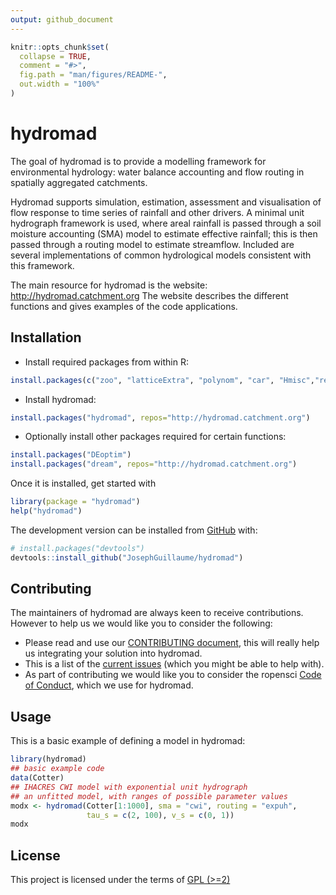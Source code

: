 ```yaml
---
output: github_document
---
```


<!-- README.md is generated from README.Rmd. Please edit that file -->

```r
knitr::opts_chunk$set(
  collapse = TRUE,
  comment = "#>",
  fig.path = "man/figures/README-",
  out.width = "100%"
)
```

# hydromad

<!-- badges: start -->
<!-- [![R build status](https://github.com/WillemVervoort/hydromad/workflows/R-CMD-check/badge.svg)](https://github.com/WillemVervoort/hydromad/actions) -->
<!-- badges: end -->

The goal of hydromad is to provide a modelling framework for environmental hydrology: water balance accounting and flow routing in spatially aggregated catchments. 
  
Hydromad supports simulation, estimation, assessment and visualisation of flow response to time series of rainfall and other drivers. A minimal unit hydrograph framework is used, where areal rainfall is passed through a soil moisture accounting (SMA) model to estimate effective rainfall; this is then passed through a routing model to estimate streamflow. Included are several implementations of common hydrological models consistent with this framework.

The main resource for hydromad is the website: [http://hydromad.catchment.org](http://hydromad.catchment.org)
The website describes the different functions and gives examples of the code applications.

## Installation

<!--- You can install the released version of hydromad from [CRAN](https://CRAN.R-project.org) with:

``` r
install.packages("hydromad")
```
--->
* Install required packages from within R:
``` r
install.packages(c("zoo", "latticeExtra", "polynom", "car", "Hmisc","reshape"))
``` 

* Install hydromad:
``` r
install.packages("hydromad", repos="http://hydromad.catchment.org")
``` 

* Optionally install other packages required for certain functions:
``` r
install.packages("DEoptim")
install.packages("dream", repos="http://hydromad.catchment.org")
``` 

Once it is installed, get started with

``` r   
library(package = "hydromad")
help("hydromad")
```  

The development version can be installed from [GitHub](https://github.com/) with:

``` r  
# install.packages("devtools")
devtools::install_github("JosephGuillaume/hydromad")
```

## Contributing

The maintainers of hydromad are always keen to receive contributions. However to help us we would like you to consider the following:

* Please read and use our [CONTRIBUTING document](https://github.com/josephguillaume/hydromad/blob/master/docs/CONTRIBUTING.md), this will really help us integrating your solution into hydromad.  
* This is a list of the [current issues](https://github.com/josephguillaume/hydromad/issues) (which you might be able to help with).  
* As part of contributing we would like you to consider the ropensci [Code of Conduct](https://ropensci.org/code-of-conduct/), which we use for hydromad. 


## Usage

This is a basic example of defining a model in hydromad:

```r
library(hydromad)
## basic example code
data(Cotter)
## IHACRES CWI model with exponential unit hydrograph
## an unfitted model, with ranges of possible parameter values
modx <- hydromad(Cotter[1:1000], sma = "cwi", routing = "expuh",
                 tau_s = c(2, 100), v_s = c(0, 1))
modx
```

## License

This project is licensed under the terms of [GPL (>=2)](https://github.com/josephguillaume/hydromad/blob/master/DESCRIPTION)
